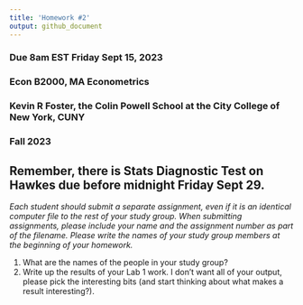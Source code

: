 ---
title: 'Homework #2'
output: github_document
---
### Due 8am EST Friday Sept 15, 2023
### Econ B2000, MA Econometrics
### Kevin R Foster, the Colin Powell School at the City College of New York, CUNY
### Fall 2023


## Remember, there is Stats Diagnostic Test on Hawkes due before midnight Friday Sept 29.

*Each student should submit a separate assignment, even if it is an identical computer file to the rest of your study group. When submitting assignments, please include your name and the assignment number as part of the filename. Please write the names of your study group members at the beginning of your homework.*


1. What are the names of the people in your study group?
2. Write up the results of your Lab 1 work. I don't want all of your output, please pick the interesting bits (and start thinking about what makes a result interesting?).



